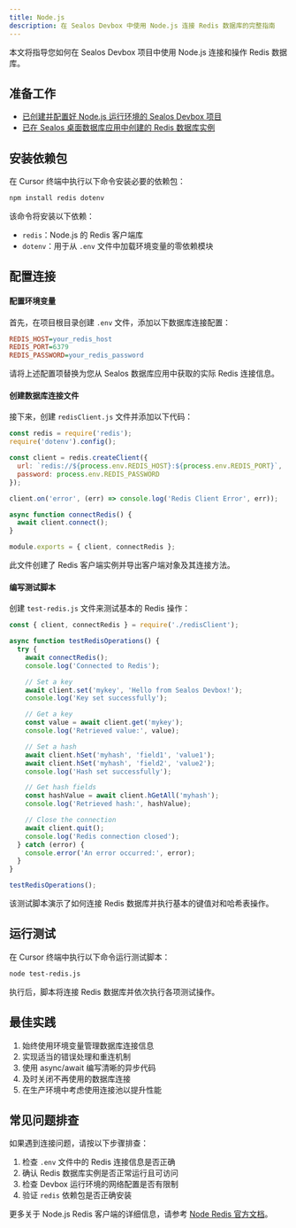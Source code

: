 ```yaml
---
title: Node.js
description: 在 Sealos Devbox 中使用 Node.js 连接 Redis 数据库的完整指南
---
```


本文将指导您如何在 Sealos Devbox 项目中使用 Node.js 连接和操作 Redis 数据库。

## 准备工作

- [已创建并配置好 Node.js 运行环境的 Sealos Devbox 项目](/docs/guides/fundamentals/create-a-project)
- [已在 Sealos 桌面数据库应用中创建的 Redis 数据库实例](./)

## 安装依赖包

在 Cursor 终端中执行以下命令安装必要的依赖包：

```bash
npm install redis dotenv
```

该命令将安装以下依赖：

- `redis`：Node.js 的 Redis 客户端库
- `dotenv`：用于从 `.env` 文件中加载环境变量的零依赖模块

## 配置连接

<div className='steps [&_h4]:step'>

#### 配置环境变量

首先，在项目根目录创建 `.env` 文件，添加以下数据库连接配置：

```ini title=".env"
REDIS_HOST=your_redis_host
REDIS_PORT=6379
REDIS_PASSWORD=your_redis_password
```

请将上述配置项替换为您从 Sealos 数据库应用中获取的实际 Redis 连接信息。

#### 创建数据库连接文件

接下来，创建 `redisClient.js` 文件并添加以下代码：

```javascript title="redisClient.js"
const redis = require('redis');
require('dotenv').config();

const client = redis.createClient({
  url: `redis://${process.env.REDIS_HOST}:${process.env.REDIS_PORT}`,
  password: process.env.REDIS_PASSWORD
});

client.on('error', (err) => console.log('Redis Client Error', err));

async function connectRedis() {
  await client.connect();
}

module.exports = { client, connectRedis };
```

此文件创建了 Redis 客户端实例并导出客户端对象及其连接方法。

#### 编写测试脚本

创建 `test-redis.js` 文件来测试基本的 Redis 操作：

```javascript title="test-redis.js"
const { client, connectRedis } = require('./redisClient');

async function testRedisOperations() {
  try {
    await connectRedis();
    console.log('Connected to Redis');

    // Set a key
    await client.set('mykey', 'Hello from Sealos Devbox!');
    console.log('Key set successfully');

    // Get a key
    const value = await client.get('mykey');
    console.log('Retrieved value:', value);

    // Set a hash
    await client.hSet('myhash', 'field1', 'value1');
    await client.hSet('myhash', 'field2', 'value2');
    console.log('Hash set successfully');

    // Get hash fields
    const hashValue = await client.hGetAll('myhash');
    console.log('Retrieved hash:', hashValue);

    // Close the connection
    await client.quit();
    console.log('Redis connection closed');
  } catch (error) {
    console.error('An error occurred:', error);
  }
}

testRedisOperations();
```

该测试脚本演示了如何连接 Redis 数据库并执行基本的键值对和哈希表操作。

</div>

## 运行测试

在 Cursor 终端中执行以下命令运行测试脚本：

```bash
node test-redis.js
```

执行后，脚本将连接 Redis 数据库并依次执行各项测试操作。

## 最佳实践

1. 始终使用环境变量管理数据库连接信息
2. 实现适当的错误处理和重连机制
3. 使用 async/await 编写清晰的异步代码
4. 及时关闭不再使用的数据库连接
5. 在生产环境中考虑使用连接池以提升性能

## 常见问题排查

如果遇到连接问题，请按以下步骤排查：

1. 检查 `.env` 文件中的 Redis 连接信息是否正确
2. 确认 Redis 数据库实例是否正常运行且可访问
3. 检查 Devbox 运行环境的网络配置是否有限制
4. 验证 `redis` 依赖包是否正确安装

更多关于 Node.js Redis 客户端的详细信息，请参考 [Node Redis 官方文档](https://github.com/redis/node-redis)。